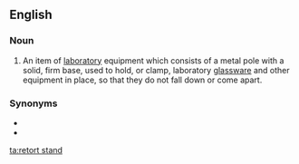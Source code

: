 ==English==

===Noun===
{{en-noun|head=[[retort]] [[stand]]}}

# {{lb|en|chemistry}} An item of [[laboratory]] equipment which consists of a metal pole with a solid, firm base, used to hold, or clamp, laboratory [[glassware]] and other equipment in place, so that they do not fall down or come apart.

===Synonyms===
* {{l|en|clamp stand}}
* {{l|en|ring stand}}

[[ta:retort stand]]